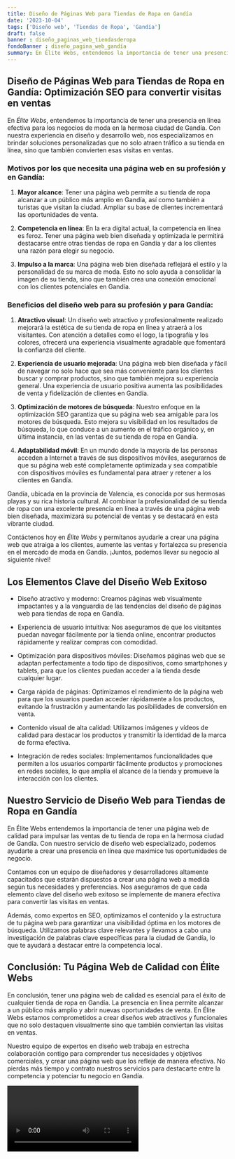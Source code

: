 ```yaml
---
title: Diseño de Páginas Web para Tiendas de Ropa en Gandía
date: '2023-10-04'
tags: ['Diseño web', 'Tiendas de Ropa', 'Gandía']
draft: false
banner : diseño_paginas_web_tiendasderopa
fondoBanner : diseño_pagina_web_gandía
summary: En Élite Webs, entendemos la importancia de tener una presencia en línea efectiva para los negocios de moda en la hermosa ciudad de Gandía. Con nuestra experiencia en diseño y desarrollo web, nos especializamos en brindar soluciones personalizadas que no solo atraen tráfico a su tienda en línea, sino que también convierten esas visitas en ventas.
---
```


## Diseño de Páginas Web para Tiendas de Ropa en Gandía: Optimización SEO para convertir visitas en ventas

En *Élite Webs*, entendemos la importancia de tener una presencia en línea efectiva para los negocios de moda en la hermosa ciudad de Gandía. Con nuestra experiencia en diseño y desarrollo web, nos especializamos en brindar soluciones personalizadas que no solo atraen tráfico a su tienda en línea, sino que también convierten esas visitas en ventas.

### Motivos por los que necesita una página web en su profesión y en Gandía:

1. **Mayor alcance**: Tener una página web permite a su tienda de ropa alcanzar a un público más amplio en Gandía, así como también a turistas que visitan la ciudad. Ampliar su base de clientes incrementará las oportunidades de venta.

2. **Competencia en línea**: En la era digital actual, la competencia en línea es feroz. Tener una página web bien diseñada y optimizada le permitirá destacarse entre otras tiendas de ropa en Gandía y dar a los clientes una razón para elegir su negocio.

3. **Impulso a la marca**: Una página web bien diseñada reflejará el estilo y la personalidad de su marca de moda. Esto no solo ayuda a consolidar la imagen de su tienda, sino que también crea una conexión emocional con los clientes potenciales en Gandía.

### Beneficios del diseño web para su profesión y para Gandía:

1. **Atractivo visual**: Un diseño web atractivo y profesionalmente realizado mejorará la estética de su tienda de ropa en línea y atraerá a los visitantes. Con atención a detalles como el logo, la tipografía y los colores, ofrecerá una experiencia visualmente agradable que fomentará la confianza del cliente.

2. **Experiencia de usuario mejorada**: Una página web bien diseñada y fácil de navegar no solo hace que sea más conveniente para los clientes buscar y comprar productos, sino que también mejora su experiencia general. Una experiencia de usuario positiva aumenta las posibilidades de venta y fidelización de clientes en Gandía.

3. **Optimización de motores de búsqueda**: Nuestro enfoque en la optimización SEO garantiza que su página web sea amigable para los motores de búsqueda. Esto mejora su visibilidad en los resultados de búsqueda, lo que conduce a un aumento en el tráfico orgánico y, en última instancia, en las ventas de su tienda de ropa en Gandía.

4. **Adaptabilidad móvil**: En un mundo donde la mayoría de las personas acceden a Internet a través de sus dispositivos móviles, asegurarnos de que su página web esté completamente optimizada y sea compatible con dispositivos móviles es fundamental para atraer y retener a los clientes en Gandía.

Gandía, ubicada en la provincia de Valencia, es conocida por sus hermosas playas y su rica historia cultural. Al combinar la profesionalidad de su tienda de ropa con una excelente presencia en línea a través de una página web bien diseñada, maximizará su potencial de ventas y se destacará en esta vibrante ciudad.

Contáctenos hoy en *Élite Webs* y permítanos ayudarle a crear una página web que atraiga a los clientes, aumente las ventas y fortalezca su presencia en el mercado de moda en Gandía. ¡Juntos, podemos llevar su negocio al siguiente nivel!

<GifSeo />

<Cta />

## Los Elementos Clave del Diseño Web Exitoso

- Diseño atractivo y moderno: Creamos páginas web visualmente impactantes y a la vanguardia de las tendencias del diseño de páginas web para tiendas de ropa en Gandía.

- Experiencia de usuario intuitiva: Nos aseguramos de que los visitantes puedan navegar fácilmente por la tienda online, encontrar productos rápidamente y realizar compras con comodidad.

- Optimización para dispositivos móviles: Diseñamos páginas web que se adaptan perfectamente a todo tipo de dispositivos, como smartphones y tablets, para que los clientes puedan acceder a la tienda desde cualquier lugar.

- Carga rápida de páginas: Optimizamos el rendimiento de la página web para que los usuarios puedan acceder rápidamente a los productos, evitando la frustración y aumentando las posibilidades de conversión en venta.

- Contenido visual de alta calidad: Utilizamos imágenes y vídeos de calidad para destacar los productos y transmitir la identidad de la marca de forma efectiva.

- Integración de redes sociales: Implementamos funcionalidades que permiten a los usuarios compartir fácilmente productos y promociones en redes sociales, lo que amplía el alcance de la tienda y promueve la interacción con los clientes.

## Nuestro Servicio de Diseño Web para Tiendas de Ropa en Gandía

En Élite Webs entendemos la importancia de tener una página web de calidad para impulsar las ventas de tu tienda de ropa en la hermosa ciudad de Gandía. Con nuestro servicio de diseño web especializado, podemos ayudarte a crear una presencia en línea que maximice tus oportunidades de negocio.

Contamos con un equipo de diseñadores y desarrolladores altamente capacitados que estarán dispuestos a crear una página web a medida según tus necesidades y preferencias. Nos aseguramos de que cada elemento clave del diseño web exitoso se implemente de manera efectiva para convertir las visitas en ventas.

Además, como expertos en SEO, optimizamos el contenido y la estructura de tu página web para garantizar una visibilidad óptima en los motores de búsqueda. Utilizamos palabras clave relevantes y llevamos a cabo una investigación de palabras clave específicas para la ciudad de Gandía, lo que te ayudará a destacar entre la competencia local.

## Conclusión: Tu Página Web de Calidad con Élite Webs

En conclusión, tener una página web de calidad es esencial para el éxito de cualquier tienda de ropa en Gandía. La presencia en línea permite alcanzar a un público más amplio y abrir nuevas oportunidades de venta. En Élite Webs estamos comprometidos a crear diseños web atractivos y funcionales que no solo destaquen visualmente sino que también conviertan las visitas en ventas.

Nuestro equipo de expertos en diseño web trabaja en estrecha colaboración contigo para comprender tus necesidades y objetivos comerciales, y crear una página web que los refleje de manera efectiva. No pierdas más tiempo y contrato nuestros servicios para destacarte entre la competencia y potenciar tu negocio en Gandía.

<Video />

<CtaBot job='Tiendas de Ropa' city='Gandía'/>

<Gmaps query='Gandía+españa+maps' />